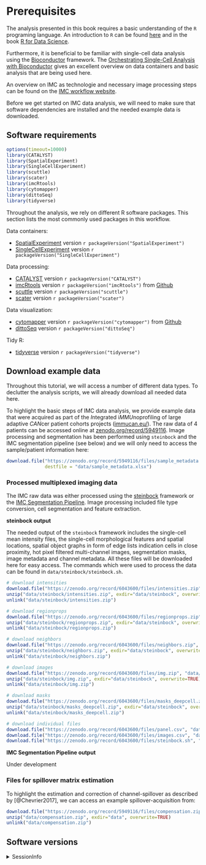 # Prerequisites {#prerequisites}

The analysis presented in this book requires a basic understanding of the 
`R` programing language. An introduction to `R` can be found [here](https://cran.r-project.org/doc/manuals/r-release/R-intro.pdf) and
in the book [R for Data Science](https://r4ds.had.co.nz/index.html).

Furthermore, it is beneficial to be familiar with single-cell data analysis
using the [Bioconductor](https://www.bioconductor.org/) framework. The 
[Orchestrating Single-Cell Analysis with Bioconductor](https://bioconductor.org/books/release/OSCA/) 
gives an excellent overview on data containers and basic analysis that are being
used here.

An overview on IMC as technologie and necessary image processing steps can be
found on the [IMC workflow website](https://bodenmillergroup.github.io/IMCWorkflow/). 

Before we get started on IMC data analysis, we will need to make sure that
software dependencies are installed and the needed example data is downloaded.

## Software requirements

```r
options(timeout=10000)
library(CATALYST)
library(SpatialExperiment)
library(SingleCellExperiment)
library(scuttle)
library(scater)
library(imcRtools)
library(cytomapper)
library(dittoSeq)
library(tidyverse)
```

Throughout the analysis, we rely on different R software packages.
This section lists the most commonly used packages in this workflow.

Data containers:

* [SpatialExperiment](https://bioconductor.org/packages/release/bioc/html/SpatialExperiment.html) version `r packageVersion("SpatialExperiment")`
* [SingleCellExperiment](https://bioconductor.org/packages/release/bioc/html/SingleCellExperiment.html) version `r packageVersion("SingleCellExperiment")`

Data processing:

* [CATALYST](https://bioconductor.org/packages/release/bioc/html/CATALYST.html) version `r packageVersion("CATALYST")`
* [imcRtools](https://github.com/BodenmillerGroup/imcRtools) version `r packageVersion("imcRtools")` from [Github](https://github.com/BodenmillerGroup/imcRtools)
* [scuttle](https://bioconductor.org/packages/release/bioc/html/scuttle.html) version `r packageVersion("scuttle")`
* [scater](https://bioconductor.org/packages/release/bioc/html/scater.html) version `r packageVersion("scater")`

Data visualization:

* [cytomapper](https://github.com/BodenmillerGroup/cytomapper) version `r packageVersion("cytomapper")` from [Github](https://github.com/BodenmillerGroup/cytomapper)
* [dittoSeq](https://bioconductor.org/packages/release/bioc/html/dittoSeq.html) version `r packageVersion("dittoSeq")`

Tidy R:

* [tidyverse](https://www.tidyverse.org/) version `r packageVersion("tidyverse")`

## Download example data {#download-data}

Throughout this tutorial, we will access a number of different data types. 
To declutter the analysis scripts, we will already download all needed data here.

To highlight the basic steps of IMC data analysis, we provide example data that
were acquired as part of the *I*ntegrated i*MMU*noprofiling of large adaptive
*CAN*cer patient cohorts projects ([immucan.eu/](https://immucan.eu/)). The
raw data of 4 patients can be accessed online at 
[zenodo.org/record/5949116](https://zenodo.org/record/5949116).
Image processing and segmentation has been performed using `steinbock` and
the IMC segmentation pipeline (see below) and we will only need to access the
sample/patient information here:

```r
download.file("https://zenodo.org/record/5949116/files/sample_metadata.xlsx", 
              destfile = "data/sample_metadata.xlsx")
```

### Processed multiplexed imaging data

The IMC raw data was either processed using the 
[steinbock](https://github.com/BodenmillerGroup/steinbock) framework or the
[IMC Segmentation Pipeline](https://github.com/BodenmillerGroup/ImcSegmentationPipeline).
Image processing included file type conversion, cell segmentation and feature
extraction. 

**steinbock output**

The needed output of the `steinbock` framework includes the single-cell mean
intensity files, the single-cell morphological features and spatial locations,
spatial object graphs in form of edge lists indication cells in close proximity,
hot pixel filtered multi-channel images, segmentation masks, image metadata and
channel metadata. All these files will be downloaded here for easy access. The
commands which were used to process the data can be found in
`data/steinbock/steinbock.sh`.

```r
# download intensities
download.file("https://zenodo.org/record/6043600/files/intensities.zip", "data/steinbock/intensities.zip")
unzip("data/steinbock/intensities.zip", exdir="data/steinbock", overwrite=TRUE)
unlink("data/steinbock/intensities.zip")

# download regionprops
download.file("https://zenodo.org/record/6043600/files/regionprops.zip", "data/steinbock/regionprops.zip")
unzip("data/steinbock/regionprops.zip", exdir="data/steinbock", overwrite=TRUE)
unlink("data/steinbock/regionprops.zip")

# download neighbors
download.file("https://zenodo.org/record/6043600/files/neighbors.zip", "data/steinbock/neighbors.zip")
unzip("data/steinbock/neighbors.zip", exdir="data/steinbock", overwrite=TRUE)
unlink("data/steinbock/neighbors.zip")

# download images
download.file("https://zenodo.org/record/6043600/files/img.zip", "data/steinbock/img.zip")
unzip("data/steinbock/img.zip", exdir="data/steinbock", overwrite=TRUE)
unlink("data/steinbock/img.zip")

# download masks
download.file("https://zenodo.org/record/6043600/files/masks_deepcell.zip", "data/steinbock/masks_deepcell.zip")
unzip("data/steinbock/masks_deepcell.zip", exdir="data/steinbock", overwrite=TRUE)
unlink("data/steinbock/masks_deepcell.zip")

# download individual files
download.file("https://zenodo.org/record/6043600/files/panel.csv", "data/steinbock/panel.csv")
download.file("https://zenodo.org/record/6043600/files/images.csv", "data/steinbock/images.csv")
download.file("https://zenodo.org/record/6043600/files/steinbock.sh", "data/steinbock/steinbock.sh")
```

**IMC Segmentation Pipeline output**

Under development

### Files for spillover matrix estimation

To highlight the estimation and correction of channel-spillover as described by
[@Chevrier2017], we can access an example spillover-acquisition from:

```r
download.file("https://zenodo.org/record/5949116/files/compensation.zip", "data/compensation.zip")
unzip("data/compensation.zip", exdir="data", overwrite=TRUE)
unlink("data/compensation.zip")
```

## Software versions {#sessionInfo}

<details>
   <summary>SessionInfo</summary>
   
```r
sessionInfo()
```
</details>



